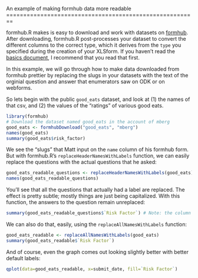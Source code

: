 <link href="http://kevinburke.bitbucket.org/markdowncss/markdown.css" rel="stylesheet"></link>
An example of making formhub data more readable
========================================================

formhub.R makes is easy to download and work with datasets on [formhub](http://formhub.org). After downloading, formhub.R post-processes your dataset to convert the different columns to the correct type, which it derives from the `type` you specified during the creation of your XLSform. If you haven't read the [basics document](http://modilabs.github.com/formhub.R/demo/Basics_of_formhub.R.html), I recommend that you read that first.

In this example, we will go through how to make data downloaded from formhub prettier  by replacing the slugs in your datasets with the text of the orginial question and answer that enumerators saw on ODK or on webforms.

So lets begin with the public `good_eats` dataset, and look at (1) the names of that csv, and (2) the values of the "ratings" of various good eats.
```r
library(formhub)
# Download the dataset named good_eats in the account of mberg
good_eats <- formhubDownload("good_eats", "mberg")
names(good_eats)
summary(good_eats$risk_factor)
```


We see the "slugs" that Matt input on the `name` column of his formhub form. But with formhub.R's `replaceHeaderNamesWithLabels` function, we can easily replace the questions with the actual questions that he asked:
```r
good_eats_readable_questions <- replaceHeaderNamesWithLabels(good_eats)
names(good_eats_readable_questions)
```

You'll see that all the questions that actually had a label are replaced. The effect is pretty subtle; mostly things are just being capitalized. With this function, the answers to the question remain unreplaced:

```r
summary(good_eats_readable_questions$`Risk Factor`) # Note: the column name, because it includes a space, is surrounded by backticks (` `)
```

We can also do that, easily, using the `replaceAllNamesWithLabels` function:
```r
good_eats_readable <- replaceAllNamesWithLabels(good_eats)
summary(good_eats_readable$`Risk Factor`)
```

And of course, even the graph comes out looking slightly better  with better default labels:
```r
qplot(data=good_eats_readable, x=submit_date, fill=`Risk Factor`)
```

